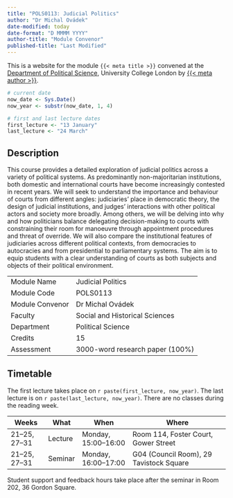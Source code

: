 ```yaml
---
title: "POLS0113: Judicial Politics"
author: "Dr Michal Ovádek"
date-modified: today
date-format: "D MMMM YYYY"
author-title: "Module Convenor"
published-title: "Last Modified"
---
```


This is a website for the module `{{< meta title >}}` convened at the [Department of Political Science](https://www.ucl.ac.uk/political-science/), University College London by [{{< meta author >}}](https://michalovadek.github.io/).

```r
# current date
now_date <- Sys.Date()
now_year <- substr(now_date, 1, 4)

# first and last lecture dates
first_lecture <- "13 January"
last_lecture <- "24 March"
```

## Description

This course provides a detailed exploration of judicial politics across a variety of political systems. As predominantly non-majoritarian institutions, both domestic and international courts have become increasingly contested in recent years. We will seek to understand the importance and behaviour of courts from different angles: judiciaries’ place in democratic theory, the design of judicial institutions, and judges’ interactions with other political actors and society more broadly. Among others, we will be delving into why and how politicians balance delegating decision-making to courts with constraining their room for manoeuvre through appointment procedures and threat of override. We will also compare the institutional features of judiciaries across different political contexts, from democracies to autocracies and from presidential to parliamentary systems. The aim is to equip students with a clear understanding of courts as both subjects and objects of their political environment.

|                 |                                 |
|-----------------|---------------------------------|
| Module Name     | Judicial Politics               |
| Module Code     | POLS0113                        |
| Module Convenor | Dr Michal Ovádek                |
| Faculty         | Social and Historical Sciences  |
| Department      | Political Science               |
| Credits         | 15                              |
| Assessment      | 3000-word research paper (100%) |

## Timetable

The first lecture takes place on `r paste(first_lecture, now_year)`. The last lecture is on `r paste(last_lecture, now_year)`. There are no classes during the reading week.

| Weeks | What | When | Where |
|---------------|------------|--------------------|--------------------------------------|
| 21--25, 27--31 | Lecture | Monday, 15:00--16:00 | Room 114, Foster Court, Gower Street |
| 21--25, 27--31 | Seminar | Monday, 16:00--17:00 | G04 (Council Room), 29 Tavistock Square |

Student support and feedback hours take place after the seminar in Room 202, 36 Gordon Square.
